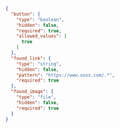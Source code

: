 ```json
{
  "button": {
    "type": "boolean",
    "hidden": false,
    "required": true,
    "allowed_values": [
      true
    ]
  },
  "found_link": {
    "type": "string",
    "hidden": false,
    "pattern": "https://www.asos.com/.*",
    "required": true
  },
  "found_image": {
    "type": "file",
    "hidden": false,
    "required": true
  }
}
```